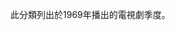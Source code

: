 此分類列出於1969年播出的電視劇季度。
{{Portal|電視劇|Television icon.png}}
<!--{{Category TOC|numerals=no}}-->
{{Year by category
|subcat=1969年電視劇集
|m=1
|c=9
|d=6
|y=9
|cat=播出的電視劇季度
|sortkey=季度
|parent=每年電視劇季度
}}